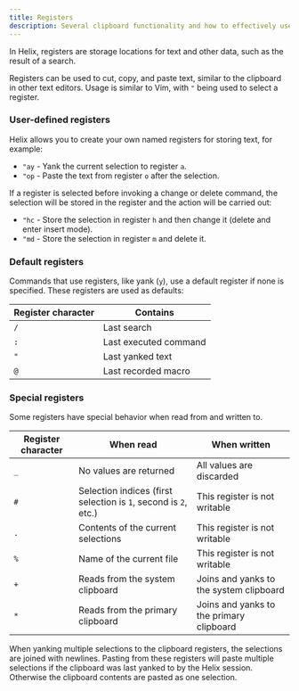 ```yaml
---
title: Registers
description: Several clipboard functionality and how to effectively use it
---
```


In Helix, registers are storage locations for text and other data, such as the
result of a search.

Registers can be used to cut, copy, and paste text, similar to the clipboard in other text editors. Usage is similar to Vim, with `"` being used to select a register.

### User-defined registers

Helix allows you to create your own named registers for storing text, for
example:

- `"ay` - Yank the current selection to register `a`.
- `"op` - Paste the text from register `o` after the selection.

If a register is selected before invoking a change or delete command, the selection will be stored in the register and the action will be carried out:

- `"hc` - Store the selection in register `h` and then change it (delete and enter insert mode).
- `"md` - Store the selection in register `m` and delete it.

### Default registers

Commands that use registers, like yank (`y`), use a default register if none is specified.
These registers are used as defaults:

| Register character | Contains              |
| ------------------ | --------------------- |
| `/`                | Last search           |
| `:`                | Last executed command |
| `"`                | Last yanked text      |
| `@`                | Last recorded macro   |

### Special registers

Some registers have special behavior when read from and written to.

| Register character | When read                                                       | When written                             |
| ------------------ | --------------------------------------------------------------- | ---------------------------------------- |
| `_`                | No values are returned                                          | All values are discarded                 |
| `#`                | Selection indices (first selection is `1`, second is `2`, etc.) | This register is not writable            |
| `.`                | Contents of the current selections                              | This register is not writable            |
| `%`                | Name of the current file                                        | This register is not writable            |
| `+`                | Reads from the system clipboard                                 | Joins and yanks to the system clipboard  |
| `*`                | Reads from the primary clipboard                                | Joins and yanks to the primary clipboard |

When yanking multiple selections to the clipboard registers, the selections are joined with newlines. Pasting from these registers will paste multiple selections if the clipboard was last yanked to by the Helix session. Otherwise the clipboard contents are pasted as one selection.
